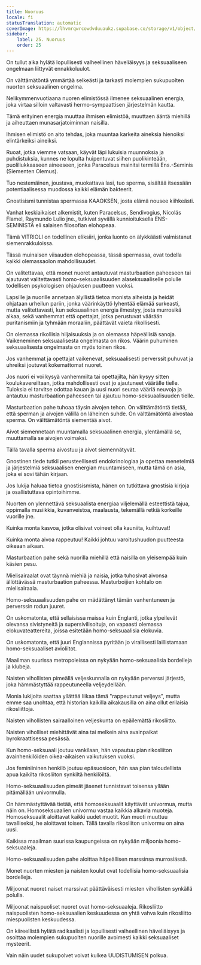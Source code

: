 ```yaml
---
title: Nuoruus
locale: fi
statusTranslation: automatic
coverImage: https://lhvmrqwrcowdvduuaukz.supabase.co/storage/v1/object/public/strapi-uploads/small_cover-educacion-fundamental.webp-2d51a7828a2b1309555be27f7e2a61a0.webp
sidebar:
    label: 25. Nuoruus
    order: 25
---
```

On tullut aika hylätä lopullisesti valheellinen häveliäisyys ja seksuaaliseen ongelmaan liittyvät ennakkoluulot.

On välttämätöntä ymmärtää selkeästi ja tarkasti molempien sukupuolten nuorten seksuaalinen ongelma.

Nelikymmenvuotiaana nuoren elimistössä ilmenee seksuaalinen energia, joka virtaa silloin valtavasti hermo-sympaattisen järjestelmän kautta.

Tämä erityinen energia muuttaa ihmisen elimistöä, muuttaen ääntä miehillä ja aiheuttaen munasarjatoiminnan naisilla.

Ihmisen elimistö on aito tehdas, joka muuntaa karkeita aineksia hienoiksi elintärkeiksi aineiksi.

Ruoat, jotka viemme vatsaan, käyvät läpi lukuisia muunnoksia ja puhdistuksia, kunnes ne lopulta huipentuvat siihen puolikinteään, puoliliukkaaseen aineeseen, jonka Paracelsus mainitsi termillä Ens.-Seminis (Siementen Olemus).

Tuo nestemäinen, joustava, muokattava lasi, tuo sperma, sisältää itsessään potentiaalisessa muodossa kaikki elämän bakteerit.

Gnostisismi tunnistaa spermassa KAAOKSEN, josta elämä nousee kiihkeästi.

Vanhat keskiaikaiset alkemistit, kuten Paracelsus, Sendivogius, Nicolás Flamel, Raymundo Lulio jne., tutkivat syvällä kunnioituksella ENS-SEMINISTÄ eli salaisen filosofian elohopeaa.

Tämä VITRIOLI on todellinen eliksiiri, jonka luonto on älykkäästi valmistanut siemenrakkuloissa.

Tässä muinaisen viisauden elohopeassa, tässä spermassa, ovat todella kaikki olemassaolon mahdollisuudet.

On valitettavaa, että monet nuoret antautuvat masturbaation paheeseen tai ajautuvat valitettavasti homo-seksuaalisuuden alaseksuaaliselle polulle todellisen psykologisen ohjauksen puutteen vuoksi.

Lapsille ja nuorille annetaan älyllistä tietoa monista aiheista ja heidät ohjataan urheilun pariin, jonka väärinkäyttö lyhentää elämää surkeasti, mutta valitettavasti, kun seksuaalinen energia ilmestyy, josta murrosikä alkaa, sekä vanhemmat että opettajat, jotka perustuvat väärään puritanismiin ja tyhmään moraaliin, päättävät vaieta rikollisesti.

On olemassa rikollisia hiljaisuuksia ja on olemassa häpeällisiä sanoja. Vaikeneminen seksuaalisesta ongelmasta on rikos. Väärin puhuminen seksuaalisesta ongelmasta on myös toinen rikos.

Jos vanhemmat ja opettajat vaikenevat, seksuaalisesti perverssit puhuvat ja uhreiksi joutuvat kokemattomat nuoret.

Jos nuori ei voi kysyä vanhemmilta tai opettajilta, hän kysyy sitten koulukavereiltaan, jotka mahdollisesti ovat jo ajautuneet väärälle tielle. Tuloksia ei tarvitse odottaa kauan ja uusi nuori seuraa vääriä neuvoja ja antautuu masturbaation paheeseen tai ajautuu homo-seksuaalisuuden tielle.

Masturbaation pahe tuhoaa täysin aivojen tehon. On välttämätöntä tietää, että sperman ja aivojen välillä on läheinen suhde. On välttämätöntä aivostaa sperma. On välttämätöntä siementää aivot.

Aivot siemennetaan muuntamalla seksuaalinen energia, ylentämällä se, muuttamalla se aivojen voimaksi.

Tällä tavalla sperma aivostuu ja aivot siemennätyvät.

Gnostinen tiede tutkii perusteellisesti endokrinologiaa ja opettaa menetelmiä ja järjestelmiä seksuaalisen energian muuntamiseen, mutta tämä on asia, joka ei sovi tähän kirjaan.

Jos lukija haluaa tietoa gnostisismista, hänen on tutkittava gnostisia kirjoja ja osallistuttava opintoihimme.

Nuorten on ylennettävä seksuaalista energiaa viljelemällä esteettistä tajua, oppimalla musiikkia, kuvanveistoa, maalausta, tekemällä retkiä korkeille vuorille jne.

Kuinka monta kasvoa, jotka olisivat voineet olla kauniita, kuihtuvat!

Kuinka monta aivoa rappeutuu! Kaikki johtuu varoitushuudon puutteesta oikeaan aikaan.

Masturbaation pahe sekä nuorilla miehillä että naisilla on yleisempää kuin käsien pesu.

Mielisairaalat ovat täynnä miehiä ja naisia, jotka tuhosivat aivonsa ällöttävässä masturbaation paheessa. Masturboijien kohtalo on mielisairaala.

Homo-seksuaalisuuden pahe on mädättänyt tämän vanhentuneen ja perverssin rodun juuret.

On uskomatonta, että sellaisissa maissa kuin Englanti, jotka ylpeilevät olevansa sivistyneitä ja supersivilisoituja, on vapaasti olemassa elokuvateattereita, joissa esitetään homo-seksuaalisia elokuvia.

On uskomatonta, että juuri Englannissa pyritään jo virallisesti laillistamaan homo-seksuaaliset avioliitot.

Maailman suurissa metropoleissa on nykyään homo-seksuaalisia bordelleja ja klubeja.

Naisten vihollisten pimeällä veljeskunnalla on nykyään perverssi järjestö, joka hämmästyttää rappeutuneella veljeydellään.

Monia lukijoita saattaa yllättää liikaa tämä "rappeutunut veljeys", mutta emme saa unohtaa, että historian kaikilla aikakausilla on aina ollut erilaisia rikosliittoja.

Naisten vihollisten sairaalloinen veljeskunta on epäilemättä rikosliitto.

Naisten viholliset miehittävät aina tai melkein aina avainpaikat byrokraattisessa pesässä.

Kun homo-seksuaali joutuu vankilaan, hän vapautuu pian rikosliiton avainhenkilöiden oikea-aikaisen vaikutuksen vuoksi.

Jos feminiininen henkilö joutuu epäsuosioon, hän saa pian taloudellista apua kaikilta rikosliiton synkiltä henkilöiltä.

Homo-seksuaalisuuden pimeät jäsenet tunnistavat toisensa yllään pitämällään univormulla.

On hämmästyttävää tietää, että homoseksuaalit käyttävät univormua, mutta näin on. Homoseksuaalien univormu vastaa kaikkia alkavia muoteja. Homoseksuaalit aloittavat kaikki uudet muotit. Kun muoti muuttuu tavalliseksi, he aloittavat toisen. Tällä tavalla rikosliiton univormu on aina uusi.

Kaikissa maailman suurissa kaupungeissa on nykyään miljoonia homo-seksuaaleja.

Homo-seksuaalisuuden pahe aloittaa häpeällisen marssinsa murrosiässä.

Monet nuorten miesten ja naisten koulut ovat todellisia homo-seksuaalisia bordelleja.

Miljoonat nuoret naiset marssivat päättäväisesti miesten vihollisten synkällä polulla.

Miljoonat naispuoliset nuoret ovat homo-seksuaaleja. Rikosliitto naispuolisten homo-seksuaalien keskuudessa on yhtä vahva kuin rikosliitto miespuolisten keskuudessa.

On kiireellistä hylätä radikaalisti ja lopullisesti valheellinen häveliäisyys ja osoittaa molempien sukupuolten nuorille avoimesti kaikki seksuaaliset mysteerit.

Vain näin uudet sukupolvet voivat kulkea UUDISTUMISEN polkua.

